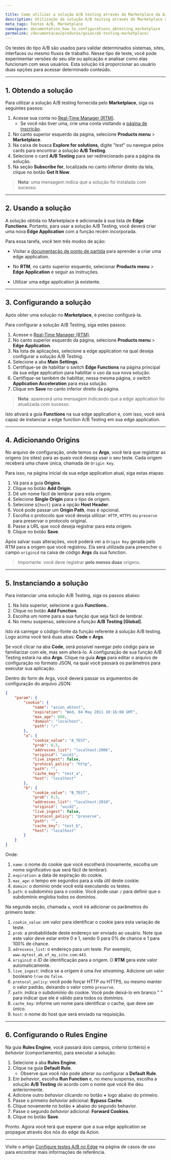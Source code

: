 ```yaml
---

title: Como utilizar a solução A/B testing através do Marketplace da Azion
description: Utilização da solução A/B testing através do Marketplace da Azion
meta_tags: Testes A/B, Marketplace
namespace: documentation_how_to_configurations_abtesting_marketplace
permalink: /documentacao/produtos/guias/ab-testing-marketplace/
---
```


Os testes do tipo A/B são usados para validar determinados sistemas, sites, interfaces ou mesmo fluxos de trabalho. Nesse tipo de teste, você pode experimentar versões do seu site ou aplicação e analisar como elas funcionam com seus usuários. Esta solução irá proporcionar ao usuário duas opções para acessar determinado conteúdo. 

---

## 1. Obtendo a solução 

Para utilizar a solução A/B testing fornecida pelo **Marketplace**, siga os seguintes passos:

1. Acesse sua conta no [Real-Time Manager (RTM)](https://manager.azion.com/).
    - Se você não tiver uma, crie uma conta visitando a [página de inscrição](https://manager.azion.com/signup/).
2. No canto superior esquerdo da página, selecione **Products menu** > **Marketplace**.
3. Na caixa de busca **Explore for solutions**, digite "*test*" ou navegue pelos cards para encontrar a solução **A/B Testing**.
4. Selecione o card **A/B Testing** para ser redirecionado para a página da solução.
5. Na seção **Subscribe for**, localizada no canto inferior direito da tela, clique no botão **Get It Now**.

> **Nota**: uma mensagem indica que a solução foi instalada com sucesso.

---

## 2. Usando a solução

A solução obtida no Marketplace é adicionada à sua lista de **Edge Functions**. Portanto, para usar a solução A/B Testing, você deverá criar uma nova **Edge Application** com a função recém incorporada.

Para essa tarefa, você tem três modos de ação:

- Visitar a [documentação de ponto de partida](/pt-br/documentacao/produtos/ponto-de-partida/#crie-edge-app) para aprender a criar uma edge application.

- No **RTM**, no canto superior esquerdo, selecionar **Products menu** > **Edge Application** e seguir as instruções.

- Utilizar uma edge application já existente.

---

## 3. Configurando a solução

Após obter uma solução no **Marketplace**, é preciso configurá-la.

Para configurar a solução A/B Testing, siga estes passos:

1. Acesse o [Real-Time Manager (RTM)](https://manager.azion.com/).
2. No canto superior esquerdo da página, selecione **Products menu** > **Edge Application**.
3. Na lista de aplicações, selecione a edge application na qual deseja configurar a solução A/B Testing.
4. Selecione a aba **Main Settings**.
5. Certifique-se de habilitar o switch **Edge Functions** na página principal da sua edge application para habilitar o uso da sua nova solução.
6. Certifique-se também de habilitar, nessa mesma página, o switch **Application Acceleration** para essa solução.
7. Clique em **Save** no canto inferior direito da página.

> **Nota**: aparecerá uma mensagem indicando que a edge application foi atualizada com sucesso.

Isto ativará a guia **Functions** na sua edge application e, com isso, você será capaz de instanciar a edge function A/B Testing em sua edge application.

---

## 4. Adicionando Origins

No arquivo de configuração, onde temos os **Args**, você terá que registrar as origens (os sites) para as quais você deseja usar o seu teste. Cada origem receberá uma chave única, chamada de `Origin Key`.

Para isso, na página inicial da sua edge application atual, siga estas etapas:

1. Vá para a guia **Origins**.
2. Clique no botão **Add Origin**.
3. Dê um nome fácil de lembrar para esta origem.
4. Selecione **Single Origin** para o tipo de origem.
5. Selecione `${host}` para a opção **Host Header**.
6. Você pode passar um **Origin Path**, mas é opcional.
7. Escolha o protocolo que você deseja utilizar: `HTTP`, `HTTPS` ou `preserve` para preservar o protocolo original.
8. Passe a URL que você deseja registrar para esta origem.
9. Clique no botão **Save**.

Após salvar suas alterações, você poderá ver a `Origin Key` gerada pelo RTM para a origem que você registrou. Ela será utilizada para preencher o campo `originid` na caixa de código **Args** da sua function.

> Importante: você deve registrar **pelo menos duas** origens.

---

## 5. Instanciando a solução

Para instanciar uma solução A/B Testing, siga os passos abaixo:

1. Na lista superior, selecione a guia **Functions**..
2. Clique no botão **Add Function**.
3. Escolha um nome para a sua função que seja fácil de lembrar.
4. No menu suspenso, selecione a função **A/B Testing [Global]**.

Isto irá carregar o código-fonte da função referente à solução A/B testing. Logo acima você terá duas abas: **Code** e **Args**.

Se você clicar na aba **Code**, será possível navegar pelo código para se familiarizar com ele, mas sem alterá-lo. A configuração de sua função A/B Testing estará na aba **Args**. Clique na guia **Args** para editar o arquivo de configuração no formato JSON, na qual você passará os parâmetros para executar sua aplicação.

Dentro do form de Args, você deverá passar os argumentos de configuração do arquivo JSON:

```json
{
	"param": {
		"cookie": {
			"name": "azion_abtest",
			"expiration": "Wed, 04 May 2011 10:16:00 GMT",
			"max_age": 600,
			"domain": "localhost",
			"path": "/"
		},
		"a": {
			"cookie_value": "A_TEST",
			"prob": 0.5,
			"addresses_list": "localhost:2006",
			"originid": "uuid1",
			"live_ingest": false,
			"protocol_policy": "http",
			"path": "",
			"cache_key": "test_a",
			"host": "localhost"
		},
		"b": {
			"cookie_value": "B_TEST",
			"prob": 0.5,
			"addresses_list": "localhost:2010",
			"originid": "uuid2",
			"live_ingest": false,
			"protocol_policy": "preserve",
			"path": "",
			"cache_key": "test_b",
			"host": "localhost"
		}
	}
}
```

Onde:

1. `name`: o nome do cookie que você escolherá (novamente, escolha um nome significativo que será fácil de lembrar).
2. `expiration`: a data de expiração do cookie.
3. `max_age`: o tempo em segundos para a vida útil deste cookie. 
4. `domain`: o domínio onde você está executando os testes.
5. `path`: o subdomínio para o cookie. Você pode usar `/` para definir que o subdomínio engloba todos os domínios.

Na segunda seção, chamada `a`, você irá adicionar os parâmetros do primeiro teste:

1. `cookie_value`: um valor para identificar o cookie para esta variação de teste.
2. `prob`: a probabilidade deste endereço ser enviado ao usuário. Note que este valor deve estar entre 0 e 1, sendo 0 para 0% de chance e 1 para 100% de chance.
3. `adressess_list`: o endereço para um teste. Por exemplo, `www.mytest_ab_of_my_site.com:443`.
4. `originid`: o *ID* de identificação para a origem. O **RTM** gera este valor automaticamente.
5. `live_ingest`: indica se a origem é uma *live streaming*. Adicione um valor booleano `true` ou `false`.
6. `protocol_policy`: você pode forçar HTTP ou HTTPS, ou mesmo manter o valor padrão, deixando o valor como `preserve`.
7. `path`: indica o subdomínio do cookie. Você pode deixá-lo em branco " " para indicar que ele é válido para todos os domínios.
8. `cache_key`: informe um nome para identificar o cache, que deve ser único.
9. `host`: o nome do host que será enviado na requisição.

---
## 6. Configurando o Rules Engine

Na guia **Rules Engine**, você passará dois campos, *criteria* (critério) e *behavior* (comportamento), para executar a solução.

1. Selecione a aba **Rules Engine**.
2. Clique na guia **Default Rule**.
    - Observe que você não pode alterar ou configurar a **Default Rule**.
3. Em *behavior*, escolha **Run Function** e, no menu suspenso, escolha a solução **A/B Testing** de acordo com o nome que você lhe deu anteriormente.
4. Adicione outro *behavior* clicando no botão **+** logo abaixo do primeiro.
5. Passe o primeiro *behavior* adicional: **Bypass Cache**.
6. Clique novamente no botão **+** abaixo do segundo behavior.
7. Passe o segundo *behavior* adicional: **Forward Cookies**.
8. Clique no botão **Save**.

Pronto. Agora você terá que esperar que a sua edge application se propague através dos nós do edge da Azion.

---

Visite o artigo [Configure testes A/B no Edge](/pt-br/documentacao/produtos/guias/ab-testing/) na página de casos de uso para encontrar mais informações de referência.


